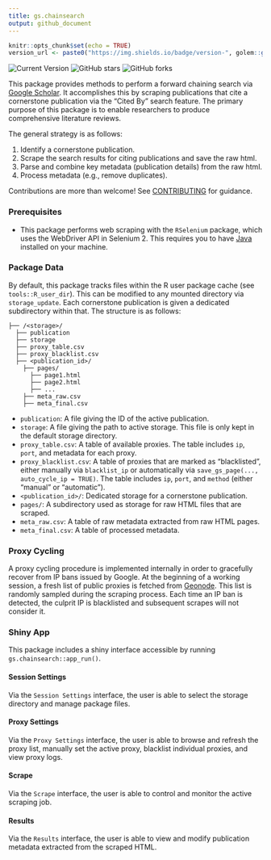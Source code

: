 ```yaml
---
title: gs.chainsearch
output: github_document
---
```


```r
knitr::opts_chunk$set(echo = TRUE)
version_url <- paste0("https://img.shields.io/badge/version-", golem::get_golem_version(), "-blue")
```

![Current Version](`r version_url`)
![GitHub stars](https://img.shields.io/github/stars/timothyslau/gs.chainsearch)
![GitHub forks](https://img.shields.io/github/forks/timothyslau/gs.chainsearch)

This package provides methods to perform a forward chaining search via [Google Scholar](https://scholar.google.com/). It accomplishes this by scraping publications that cite a cornerstone publication via the "Cited By" search feature. The primary purpose of this package is to enable researchers to produce comprehensive literature reviews.

The general strategy is as follows:

1. Identify a cornerstone publication.
2. Scrape the search results for citing publications and save the raw html.
3. Parse and combine key metadata (publication details) from the raw html.
4. Process metadata (e.g., remove duplicates).

Contributions are more than welcome! See [CONTRIBUTING](.github/CONTRIBUTING.md) for guidance.


### Prerequisites

* This package performs web scraping with the `RSelenium` package, which uses the WebDriver API in Selenium 2. This requires you to have [Java](https://www.java.com/en/download/manual.jsp) installed on your machine.







### Package Data

By default, this package tracks files within the R user package cache (see `tools::R_user_dir`). This can be modified to any mounted directory via `storage_update`. Each cornerstone publication is given a dedicated subdirectory within that. The structure is as follows:

```
├── /<storage>/
  ├── publication
  ├── storage
  ├── proxy_table.csv
  ├── proxy_blacklist.csv
  ├── <publication_id>/
    ├── pages/
      ├── page1.html
      ├── page2.html
      ├── ...
    ├── meta_raw.csv
    ├── meta_final.csv
```

* `publication`: A file giving the ID of the active publication.
* `storage`: A file giving the path to active storage. This file is only kept in the default storage directory.
* `proxy_table.csv`: A table of available proxies. The table includes `ip`, `port`, and metadata for each proxy.
* `proxy_blacklist.csv`: A table of proxies that are marked as "blacklisted", either manually via `blacklist_ip` or automatically via `save_gs_page(..., auto_cycle_ip = TRUE)`. The table includes `ip`, `port`, and `method` (either "manual" or "automatic").
* `<publication_id>/`: Dedicated storage for a cornerstone publication.
* `pages/`: A subdirectory used as storage for raw HTML files that are scraped.
* `meta_raw.csv`: A table of raw metadata extracted from raw HTML pages.
* `meta_final.csv`: A table of processed metadata.


### Proxy Cycling

A proxy cycling procedure is implemented internally in order to gracefully recover from IP bans issued by Google. At the beginning of a working session, a fresh list of public proxies is fetched from [Geonode](https://geonode.com/free-proxy-list/). This list is randomly sampled during the scraping process. Each time an IP ban is detected, the culprit IP is blacklisted and subsequent scrapes will not consider it.


### Shiny App

This package includes a shiny interface accessible by running `gs.chainsearch::app_run()`.


#### Session Settings

Via the `Session Settings` interface, the user is able to select the storage directory and manage package files.


#### Proxy Settings

Via the `Proxy Settings` interface, the user is able to browse and refresh the proxy list, manually set the active proxy, blacklist individual proxies, and view proxy logs.


#### Scrape

Via the `Scrape` interface, the user is able to control and monitor the active scraping job.


#### Results

Via the `Results` interface, the user is able to view and modify publication metadata extracted from the scraped HTML.
